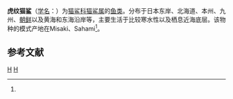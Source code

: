 {{Speciesbox 
| taxon = Scyliorhinus torazame
| image = Scyliorhinus torazame kanagawa.jpg
| status = LC
| status_system = IUCN3.1
| status_ref = <ref name="iucn">{{Cite iucn | author = Nakaya, K. | author2 = Tanaka, S. | author3 = Iglésias, S. | last-author-amp = yes | title = ''Scyliorhinus torazame'' | volume = 2009 | page = e.T161435A5423340 | date = 2009 | doi = 10.2305/IUCN.UK.2009-2.RLTS.T161435A5423340.en }}</ref>
| range_map = Scyliorhinus torazame distmap.png
| range_map_caption = 分布范围<ref name="compagno et al">{{cite book |title=Sharks of the World |url=https://archive.org/details/sharksofworld0000comp |author1=Compagno, L. |author2=M. Dando |author3=S. Fowler  |last-author-amp=yes |publisher=Princeton University Press |year=2005 |isbn=978-0-691-12071-3 |page=[https://archive.org/details/sharksofworld0000comp/page/n253 253]}}</ref>
| binomial_authority = (Tanaka, 1908)<ref name='id5134'>{{cite web| url =http://www.bioinfo.cn/db05/BjdwSpecies.php?action=view&id=5134| title =虎纹猫鲨| work =《中国动物物种编目数据库》| publisher =中国科学院微生物研究所| author =中国科学院动物研究所| accessdate =2009-04-11| deadurl =yes| archiveurl =https://web.archive.org/web/20160305005307/http://www.bioinfo.cn/db05/BjdwSpecies.php?action=view&id=5134| archivedate =2016-03-05| df =}}</ref>
| synonyms = ''Catulus torazame'' <small>Tanaka, 1908</small><br>
''Scyliorhinus rudis'' <small>Pietschmann, 1908</small>
}}

'''虎纹猫鲨'''（[[学名|学名]]：{{lang|la|''Scyliorhinus torazame''}}）为[[猫鲨科|猫鲨科]][[猫鲨属|猫鲨属]]的[[鱼类|鱼类]]。分布于日本东岸、北海道、本州、九州、[[朝鲜|朝鲜]]以及黄海和东海沿岸等，主要生活于比较寒水性以及栖息近海底层。该物种的模式产地在Misaki、Sahami<ref name='id5134'/>。

== 参考文献 ==
{{reflist}}

{{Taxonbar|from=Q2420891}}

[[Category:猫鲨属|H]]
[[Category:1908年描述的魚類|H]]